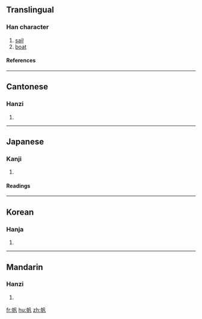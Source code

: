 ==Translingual==
===Han character===
{{Han char|rn=50|rad=巾|as=03|sn=6|four=4721<sub>0</sub>|canj=中月竹弓戈 (LBHNI)}}
# [[sail]]
# [[boat]]
====References====
{{Han ref|kx=0328.140|dkj=08787|dj=0634.080|hdz=10730.130|uh=5E06|ud=24070|bh=A67C|bd=42620}}
----
==Cantonese==
===Hanzi===
{{yue-hanzi|jyut=|y=faan4}}
# {{defn|Cantonese}}
----
==Japanese==
===Kanji===
{{ja-kanji|grade=c|rs=巾03}}
# {{defn|Japanese}} 
====Readings====
{{ja-readings|on=[[はん]] (han)|kun=[[ほ]] (ho)}}
----
==Korean==
===Hanja===
{{ko-hanja|hangeul=범|rv=beom|mr=pŏm}}
# {{defn|Korean}}
----
==Mandarin==
===Hanzi===
{{cmn-hanzi|pin=[[fān]] (fan1), [[nú]] (nu2)|wg=fan<sup>1</sup>, nu<sup>2</sup>}}
# {{defn|Mandarin}}

[[fr:帆]]
[[hu:帆]]
[[zh:帆]]